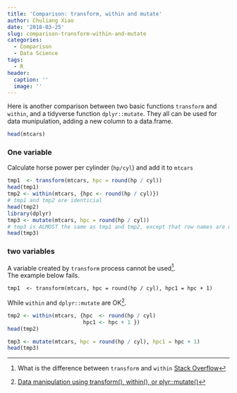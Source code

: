 ```yaml
---
title: 'Comparison: transform, within and mutate'
author: Chuliang Xiao
date: '2018-03-25'
slug: comparison-transform-within-and-mutate
categories:
  - Comparison
  - Data Science
tags:
  - R
header:
  caption: ''
  image: ''
---
```

Here is another comparison between two basic functions `transform` and `within`, and a tidyverse function `dplyr::mutate`. They all can be used for data munipulation, adding a new column to a data.frame.  
```r
head(mtcars)  
```

### One variable
Calculate horse power per cylinder (`hp/cyl`) and add it to `mtcars`
```r
tmp1  <- transform(mtcars, hpc = round(hp / cyl))
head(tmp1)
tmp2 <- within(mtcars, {hpc <- round(hp / cyl)})
# tmp1 and tmp2 are identicial
head(tmp2)
library(dplyr)
tmp3 <- mutate(mtcars, hpc = round(hp / cyl))
# tmp3 is ALMOST the same as tmp1 and tmp2, except that row names are missed
head(tmp3)
```
### two variables
A variable created by `transform` process cannot be used[^1].  
The example below fails.

`tmp1  <- transform(mtcars, hpc = round(hp / cyl), hpc1 = hpc + 1)`

While `within` and `dplyr::mutate` are OK[^2].  
```r
tmp2 <- within(mtcars, {hpc  <- round(hp / cyl)
                        hpc1 <- hpc + 1 })
head(tmp2)

tmp3 <- mutate(mtcars, hpc = round(hp / cyl), hpc1 = hpc + 1)
head(tmp3)
```


[^1]: What is the difference between `transform` and `within`
[Stack Overflow](https://stackoverflow.com/a/22417775)
[^2]: [Data manipulation using transform(), within(), or plyr::mutate()](http://rstudio-pubs-static.s3.amazonaws.com/1053_c089bd9190624b37b1180b91d2776e10.html)